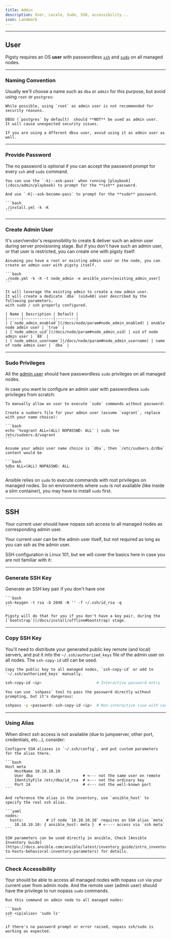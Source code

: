 ```yaml
---
title: Admin
description: User, Locale, Sudo, SSH, accessibility...
icon: Landmark
---
```



------

## User

Pigsty requires an OS **user** with passwordless [`ssh`](#ssh) and [`sudo`](#sudo-privileges) on all managed nodes.


------

### Naming Convention

Usually we'll choose a name such as `dba` or `admin` for this purpose,
but avoid using `root` or `postgres`:

<Callout title="Avoid using root user" type="warn">

    While possible, using `root` as admin user is not recommended for security reasons.

</Callout>

<Callout title="Don't use postgres dbsu as admin user" type="error">

    DBSU (`postgres` by default)  should **NOT** be used as admin user.
    It will cause unexpected security issues.

    If you are using a dfferent dbsu user, avoid using it as admin user as well.

</Callout>


------

### Provide Password

The no password is optional if you can accept the password prompt for every `ssh` and `sudo` command.

<Callout title="Run playbook with password prompt" type="info">

    You can use the `-k|--ask-pass` when running [playbook](/docs/admin/playbook) to prompt for the **ssh** password.

    And use `-K|--ask-become-pass` to prompt for the **sudo** password.

    ```bash
    ./install.yml -k -K
    ```
</Callout>


------

### Create Admin User

It's user/vendor's responsibility to create & deliver such an admin user during server provisioning stage.
But if you don't have such an admin user, or that user is restricted, you can create one with pigsty itself:

<Callout title="Create admin user with pigsty" type="info">

    Assuming you have a root or existing admin user on the node, you can create an admin user with pigsty itself.

    ```bash
    ./node.yml -k -K -t node_admin -e ansible_user=[existing_admin_user]
    ```

    It will leverage the existing admin to create a new admin user.
    It will create a dedicate `dba` (uid=88) user described by the following parameters,
    with sudo / ssh properly configured.

    | Name | Description | Default |
    |------|-------------|---------|
    | [`node_admin_enabled`](/docs/node/param#node_admin_enabled) | enable node admin user | `true` |
    | [`node_admin_uid`](/docs/node/param#node_admin_uid) | uid of node admin user | `88` |
    | [`node_admin_username`](/docs/node/param#node_admin_username) | name of node admin user | `dba` |


</Callout>


------

### Sudo Privileges

All the [admin user](#user) should have passwordless `sudo` privileges on all managed nodes.

In case you want to configure an admin user with passwordless `sudo` privileges from scratch:

<Callout title="Allow sudo without password" type="info">

    To manually allow an user to execute `sudo` commands without password:

    Create a sudoers file for your admin user (assume `vagrant`, replace with your name choice):

    ```bash
    echo '%vagrant ALL=(ALL) NOPASSWD: ALL' | sudo tee /etc/sudoers.d/vagrant
    ```

    Assume your admin user name choice is `dba`, then `/etc/sudoers.d/dba` content would be

    ```bash
    %dba ALL=(ALL) NOPASSWD: ALL
    ```

</Callout>

Ansible relies on `sudo` to execute commands with root privileges on managed nodes.
So on environments where `sudo` is not available (like inside a slim container), you may have to install `sudo` first.





------

## SSH

Your current user should have nopass ssh access to all managed nodes as corresponding admin user.

Your current user can be the admin user itself, but not required as long as you can ssh as the admin user.

SSH configuration is Linux 101, but we will cover the basics here in case you are not familiar with it:


------

### Generate SSH Key

Generate an SSH key pair if you don't have one

<Callout title="Generate SSH Key" type="info">

    ```bash
    ssh-keygen -t rsa -b 2048 -N '' -f ~/.ssh/id_rsa -q
    ```

    Pigsty will do that for you if you don't have a key pair, during the [`bootstrap`](/docs/install/offline#bootstrap) stage.

</Callout>

------

### Copy SSH Key

You'll need to distribute your generated public key remote (and local) servers, and put
it into the `~/.ssh/authorized_keys` file of the admin user on all nodes.
The `ssh-copy-id` util can be used.


<Callout title="Distribute your ssh key to other nodes" type="info">

    Copy the public key to all managed nodes, `ssh-copy-id` or add to `~/.ssh/authorized_keys` manually.

```bash
ssh-copy-id <ip>                        # Interactive password entry
```

    You can use `sshpass` tool to pass the password directly without prompting, but it's dangerous:

```bash
sshpass -p <password> ssh-copy-id <ip>  # Non-interactive (use with caution)
```

</Callout>


------

### Using Alias

When direct ssh access is not available (due to jumpserver, other port, credentials, etc...), consider:

<Callout title="Using SSH aliases" type="info">

    Configure SSH aliases in `~/.ssh/config`, and put custom parameters for the alias there.

    ```bash
    Host meta
        HostName 10.10.10.10
        User dba                      # <--- not the same user on remote
        IdentityFile /etc/dba/id_rsa  # <--- not the ordinary key
        Port 24                       # <--- not the well-known port
    ```

    And reference the alias in the inventory, use `ansible_host` to specify the real ssh alias.

    ```yaml
    nodes:
      hosts:          # if node `10.10.10.10` requires an SSH alias `meta`
        10.10.10.10: { ansible_host: meta }  # <---- access via `ssh meta`
    ```

    SSH parameters can be used directly in ansible, Check [Ansible Inventory Guide](https://docs.ansible.com/ansible/latest/inventory_guide/intro_inventory.html#connecting-to-hosts-behavioral-inventory-parameters) for details.

</Callout>


------

### Check Accessibility

Your should be able to access all managed nodes with nopass `ssh` via your current user from admin node.
And the remote user (admin user) should have the privilege to run nopass `sudo` commands.

<Callout title="Verify nopass ssh sudo is working" type="info">

    Run this command on admin node to all managed nodes:

    ```bash
    ssh <ip|alias> 'sudo ls'
    ```

    if there's no password prompt or error raised, nopass ssh/sudo is working as expected.

</Callout>


